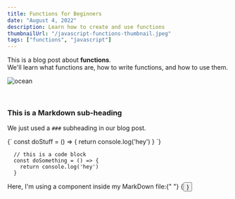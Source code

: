 ```yaml
---
title: Functions for Beginners
date: "August 4, 2022"
description: Learn how to create and use functions
thumbnailUrl: "/javascript-functions-thumbnail.jpeg"
tags: ["functions", "javascript"]
---
```


<div>
  This is a blog post about <strong>functions</strong>. <br />
  We'll learn what functions are, how to write functions, and how to use them.
</div>

![ocean](/javascript-functions-thumbnail.jpeg)

<br />

### This is a Markdown sub-heading

We just used a `###` subheading in our blog post.

<SyntaxHighlighter language="javascript">
  {`
    const doStuff = () => {
      return console.log('hey')
    }
  `}
</SyntaxHighlighter>

```
  // this is a code block
  const doSomething = () => {
    return console.log('hey')
  }
```

<div>
  Here, I'm using a component inside my MarkDown file:{" "}
  {<Button text={"Click me"} />}
</div>
